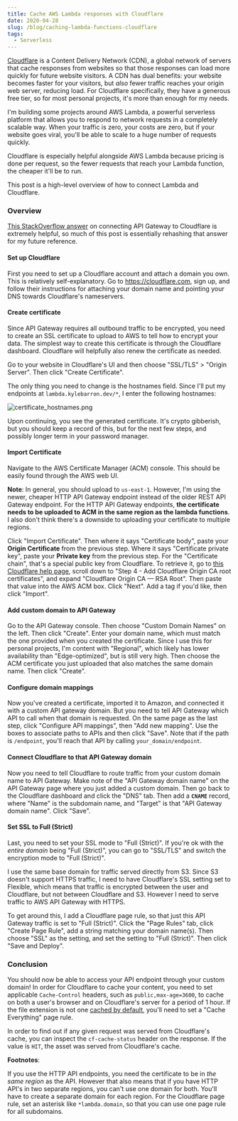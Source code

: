 ```yaml
---
title: Cache AWS Lambda responses with Cloudflare
date: 2020-04-28
slug: /blog/caching-lambda-functions-cloudflare
tags:
  - Serverless
---
```


[Cloudflare][cloudflare] is a Content Delivery Network (CDN), a global network
of servers that cache responses from websites so that those responses can load
more quickly for future website visitors. A CDN has dual benefits: your website
becomes faster for your visitors, but _also_ fewer traffic reaches your origin
web server, reducing load. For Cloudflare specifically, they have a generous
free tier, so for most personal projects, it's more than enough for my needs.

[cloudflare]: https://www.cloudflare.com/

I'm building some projects around AWS Lambda, a powerful serverless platform
that allows you to respond to network requests in a completely scalable way.
When your traffic is zero, your costs are zero, but if your website goes viral,
you'll be able to scale to a huge number of requests quickly.

Cloudflare is especially helpful alongside AWS Lambda because pricing is done
per request, so the fewer requests that reach your Lambda function, the cheaper
it'll be to run.

This post is a high-level overview of how to connect Lambda and Cloudflare.

### Overview

[This StackOverflow answer][so_api_gateway_cloudflare] on connecting API Gateway
to Cloudflare is extremely helpful, so much of this post is essentially
rehashing that answer for my future reference.

[so_api_gateway_cloudflare]: https://stackoverflow.com/a/45849093

#### Set up Cloudflare

First you need to set up a Cloudflare account and attach a domain you own. This
is relatively self-explanatory. Go to https://cloudflare.com, sign up, and
follow their instructions for attaching your domain name and pointing your DNS
towards Cloudflare's nameservers.

#### Create certificate

Since API Gateway requires all outbound traffic to be encrypted, you need to
create an SSL certificate to upload to AWS to tell how to encrypt your data. The
simplest way to create this certificate is through the Cloudflare dashboard.
Cloudflare will helpfully also renew the certificate as needed.

Go to your website in Cloudflare's UI and then choose "SSL/TLS" > "Origin
Server". Then click "Create Certificate".

The only thing you need to change is the hostnames field. Since I'll put my
endpoints at `lambda.kylebarron.dev/*`, I enter the following hostnames:

![certificate_hostnames.png](certificate_hostnames.png)

Upon continuing, you see the generated certificate. It's crypto gibberish, but
you should keep a record of this, but for the next few steps, and possibly
longer term in your password manager.

#### Import Certificate

Navigate to the AWS Certificate Manager (ACM) console. This should be easily
found through the AWS web UI.

**Note**: In general, you should upload to `us-east-1`. However, I'm using the
newer, cheaper HTTP API Gateway endpoint instead of the older REST API Gateway
endpoint. For the HTTP API Gateway endpoints, **the certificate needs to be
uploaded to ACM in the same region as the lambda functions**. I also don't
think there's a downside to uploading your certificate to multiple regions.

Click "Import Certificate". Then where it says "Certificate body", paste your
**Origin Certificate** from the previous step. Where it says "Certificate
private key", paste your **Private key** from the previous step. For the
"Certificate chain", that's a special public key from Cloudflare. To retrieve
it, go to [this Cloudflare help page][ca_root_page], scroll down to "Step 4 -
Add Cloudflare Origin CA root certificates", and expand "Cloudflare Origin CA —
RSA Root". Then paste that value into the AWS ACM box. Click "Next". Add a tag
if you'd like, then click "Import".

[ca_root_page]: https://support.cloudflare.com/hc/en-us/articles/115000479507

#### Add custom domain to API Gateway

Go to the API Gateway console. Then choose "Custom Domain Names" on the left.
Then click "Create". Enter your domain name, which must match the one provided
when you created the certificate. Since I use this for personal projects, I'm
content with "Regional", which likely has lower availability than
"Edge-optimized", but is still very high. Then choose the ACM certificate you
just uploaded that also matches the same domain name. Then click "Create".

#### Configure domain mappings

Now you've created a certificate, imported it to Amazon, and connected it with a
custom API gateway domain. But you need to tell API Gateway which API to call
when that domain is requested. On the same page as the last step, click
"Configure API mappings", then "Add new mapping". Use the boxes to associate
paths to APIs and then click "Save". Note that if the path is `/endpoint`,
you'll reach that API by calling `your_domain/endpoint`.

#### Connect Cloudflare to that API Gateway domain

Now you need to tell Cloudflare to route traffic from your custom domain name to
API Gateway. Make note of the "API Gateway domain name" on the API Gateway page
where you just added a custom domain. Then go back to the Cloudflare dashboard
and click the "DNS" tab. Then add a **`CNAME`** record, where "Name" is the
subdomain name, and "Target" is that "API Gateway domain name". Click "Save".

#### Set SSL to Full (Strict)

Last, you need to set your SSL mode to "Full (Strict)". If you're ok with the
_entire domain_ being "Full (Strict)", you can go to "SSL/TLS" and switch the
encryption mode to "Full (Strict)".

I use the same base domain for traffic served directly from S3. Since S3 doesn't
support HTTPS traffic, I need to have Cloudflare's SSL setting set to Flexible,
which means that traffic is encrypted between the user and Cloudflare, but not
between Cloudflare and S3. However I need to serve traffic to AWS API Gateway
with HTTPS.

To get around this, I add a Cloudflare page rule, so that just this API Gateway
traffic is set to "Full (Strict)". Click the "Page Rules" tab, click "Create
Page Rule", add a string matching your domain name(s). Then choose "SSL" as the
setting, and set the setting to "Full (Strict)". Then click "Save and Deploy".

### Conclusion

You should now be able to access your API endpoint through your custom domain!
In order for Cloudflare to cache your content, you need to set applicable
`Cache-Control` headers, such as `public,max-age=3600`, to cache on both a
user's browser and on Cloudflare's server for a period of 1 hour. If the file
extension is not one [cached by default][cached_extensions], you'll need to set
a "Cache Everything" page rule.

[cached_extensions]: https://support.cloudflare.com/hc/en-us/articles/200172516-Understanding-Cloudflare-s-CDN#h_a01982d4-d5b6-4744-bb9b-a71da62c160a

In order to find out if any given request was served from Cloudflare's cache,
you can inspect the `cf-cache-status` header on the response. If the value is
`HIT`, the asset was served from Cloudflare's cache.

**Footnotes**:

If you use the HTTP API endpoints, you need the certificate to be in _the same
region_ as the API. However that also means that if you have HTTP API's in two
separate regions, you can't use one domain for both. You'll have to create a
separate domain for each region. For the Cloudflare page rule, set an asterisk
like `*lambda.domain`, so that you can use one page rule for all subdomains.
